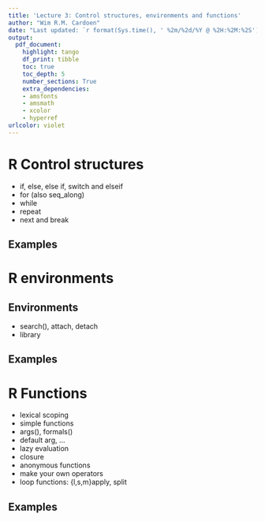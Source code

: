 ```yaml
---
title: 'Lecture 3: Control structures, environments and functions'
author: "Wim R.M. Cardoen"
date: "Last updated: `r format(Sys.time(), ' %2m/%2d/%Y @ %2H:%2M:%2S')`"
output:
  pdf_document:
    highlight: tango
    df_print: tibble
    toc: true
    toc_depth: 5
    number_sections: True
    extra_dependencies:
    - amsfonts
    - amsmath
    - xcolor
    - hyperref
urlcolor: violet
---
```


\newpage

# R Control structures

* if, else, else if, switch and elseif
* for (also seq_along)
* while
* repeat
* next and break

## Examples 

\newpage

# R environments
## Environments {-}
* search(), attach, detach
* library

## Examples

# R Functions
* lexical scoping
* simple functions
* args(), formals()
* default arg, ...
* lazy evaluation
* closure
* anonymous functions
* make your own operators
* loop functions: {l,s,m}apply, split

## Examples


